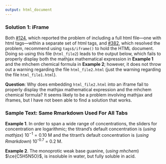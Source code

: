 ```yaml
---
output: html_document
---
```


<!-- The following script makes it possible to use the mhchem -->

<!-- latex package in a .Rmd file and to knit it into an .html file -->

<!-- the font size is scaled to 90% to match text -->

```{=html}
<script type="text/x-mathjax-config">
MathJax.Ajax.config.path["mhchem"] =
  "https://cdnjs.cloudflare.com/ajax/libs/mathjax-mhchem/3.3.2";
MathJax.Hub.Config({
  TeX: {
    extensions: ["[mhchem]/mhchem.js"]
  }
});
MathJax.Hub.Config({ 
        "HTML-CSS": { scale: 90 }, 
        SVG: { linebreaks: { automatic:true } }, 
 });
</script>
```
### Solution 1: iFrame

Both [#124](https://github.com/rstudio/htmltools/issues/124), which reported the problem of including a full html file---one with html tags---within a separate set of html tags, and [#382](https://github.com/rstudio/htmltools/pull/382), which resolved the problem, recommend using `tags$/iframe()` to hold the HTML document. Doing so using this file (`html_file2`) leads to the output below, which fails to properly display both the mathjax mathematical expression in **Example 1** and the mhchem chemical formula in **Example 2**; however, it does not throw out a warning regarding the file `html_file2.html` (just the warning regarding the file `html_file1.html`).

**Question**: Why does embedding `html_file2.html` into an iframe fail to properly display the mathjax mathematical expression and the mhchem chemical formula? It seems likely to be a problem involving mathjax and iframes, but I have not been able to find a solution that works.

### Sample Text: Same Rmarkdown Used For All Tabs

**Example 1**. In order to span a wide range of concentrations, the sliders for concentration are logarithmic; the titrand's default concentration is (*using mathjax*) $10^{-1} = 0.10 \text{ M}$ and the titrant's default concentration is (*using Rmarkdown*) 10^-0.7^ = 0.2 M.

**Example 2**. The monoprotic weak base guanine, (*using mhchem*) $\ce{C5H5N5O}$, is insoluble in water, but fully soluble in acid.
